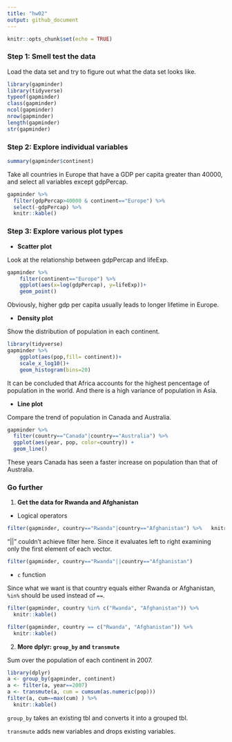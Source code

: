 ```yaml
---
title: "hw02"
output: github_document
---
```


```r
knitr::opts_chunk$set(echo = TRUE)
```
### Step 1: Smell test the data
Load the data set and try to figure out what the data set looks like. 
```r
library(gapminder)
library(tidyverse)
typeof(gapminder)
class(gapminder)
ncol(gapminder)
nrow(gapminder)
length(gapminder)
str(gapminder)
```
### Step 2: Explore individual variables
```r
summary(gapminder$continent) 
```

Take all countries in Europe that have a GDP per capita greater than 40000, and select all variables except gdpPercap. 

```r
gapminder %>%
  filter(gdpPercap>40000 & continent=="Europe") %>% 
  select(-gdpPercap) %>% 
  knitr::kable()

```


### Step 3: Explore various plot types
- **Scatter plot**

Look at the relationship between gdpPercap and lifeExp.

```r
gapminder %>% 
    filter(continent=="Europe") %>% 
    ggplot(aes(x=log(gdpPercap), y=lifeExp))+
    geom_point()
```

Obviously, higher gdp per capita usually leads to longer lifetime in Europe.

- **Density plot**

Show the distribution of population in each continent.
```r
library(tidyverse)
gapminder %>% 
    ggplot(aes(pop,fill= continent))+
    scale_x_log10()+
    geom_histogram(bins=20)
```

It can be concluded that Africa accounts for the highest pencentage of population in the world. And there is a high variance of population in Asia.

- **Line plot**

Compare the trend of population in Canada and Australia.

```r
gapminder %>%  
  filter(country=="Canada"|country=="Australia") %>% 
  ggplot(aes(year, pop, color=country)) +
  geom_line()
```

These years Canada has seen a faster increase on population than that of Australia. 

### Go further

1. **Get the data for Rwanda and Afghanistan**

- Logical operators

```r
filter(gapminder, country=="Rwanda"|country=="Afghanistan") %>%   knitr::kable()
```

"||" couldn't achieve filter here. Since it evaluates left to right examining only the first element of each vector. 

```r
filter(gapminder, country=="Rwanda"||country=="Afghanistan")
```

- `c` function 

Since what we want is that country equals either Rwanda or Afghanistan, `%in%` should be used instead of `==`.

```r
filter(gapminder, country %in% c("Rwanda", "Afghanistan")) %>% 
  knitr::kable()
```

```r
filter(gapminder, country == c("Rwanda", "Afghanistan")) %>% 
  knitr::kable()
```

2. **More dplyr: `group_by` and `transmute`** 

Sum over the population of each continent in 2007. 
```r
library(dplyr)
a <- group_by(gapminder, continent)  
a <- filter(a, year==2007)
a <- transmute(a, cum = cumsum(as.numeric(pop))) 
filter(a, cum==max(cum) ) %>% 
  knitr::kable()
```

`group_by` takes an existing tbl and converts it into a grouped tbl.

`transmute` adds new variables and drops existing variables.
